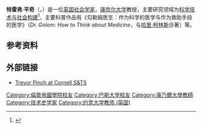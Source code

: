 {{Infobox scholar
| name = Trevor J. Pinch
| image = Trevor Pinch at Cornell (438994520).jpg
| imagesize = 
| alt = 
| caption = 
| fullname = 
| othernames = 
| birth_name =         <!-- Use only if different from full/othernames -->
| birth_date = {{Birth date and age|df=yes|1952|01|01}}
| birth_place = [[北爱尔兰|北爱尔兰]][[Lisnaskea|Lisnaskea]]
| death_date = 
| death_place = 
| death_cause = 
| era = 
| region = 
| alma_mater = [[巴斯大學|巴斯大學]]
| school_tradition = 
| main_interests = 
| principal_ideas = [[科学技术与社会构建|科学技术与社会构建（SCOT）]]
| major_works = ''Confronting Nature''
| awards = 
| influences = 
| influenced = 
| footnotes = 
}}
'''特雷弗·平奇'''（{{lang-en|Trevor J. Pinch}}，{{bd|1952年|1月1日|}}）是一位[[英国|英国]][[社会学家|社会学家]]，[[康奈尔大学|康奈尔大学]]教授，主要研究领域为[[科学技术与社会构建|科学技术与社会构建]]<ref name=Congress>{{cite web | title = Pinch, T. J. (Trevor J.) | url = http://id.loc.gov/authorities/names/n81099695.html | publisher = Library of Congress | accessdate = 12 February 2015 | quote = data sheet (b. 1-1-52) | archive-date = 2019-12-15 | archive-url = https://web.archive.org/web/20191215172528/http://id.loc.gov/authorities/names/n81099695.html | dead-url = no }}</ref>，主要科普作品有《勾勒姆医生：作为科学的医学与作为救助手段的医学》（''Dr. Golem: How to Think about Medicine''，与[[哈里·柯林斯|哈里·柯林斯]]合著）等。
== 参考资料 ==
{{reflist|25em}}
== 外部链接 ==
*[http://sts.cornell.edu/trevor-j-pinch Trevor Pinch at Cornell S&TS] {{Wayback|url=http://sts.cornell.edu/trevor-j-pinch |date=20210128090548 }}

{{Authority control}}

{{DEFAULTSORT:Pinch, Trevor}}

[[Category:倫敦帝國學院校友|Category:倫敦帝國學院校友]]
[[Category:巴斯大学校友|Category:巴斯大学校友]]
[[Category:康乃爾大學教師|Category:康乃爾大學教師]]
[[Category:技术史学家|Category:技术史学家]]
[[Category:约克大学教师_(英国)|Category:约克大学教师 (英国)]]
